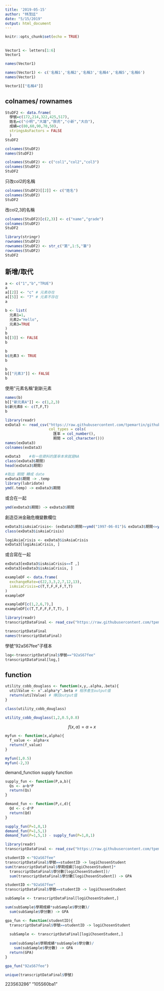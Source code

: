 ```yaml
---
title: '2019-05-15'
author: "林茂廷"
date: "5/15/2019"
output: html_document
---
```


```r
knitr::opts_chunk$set(echo = TRUE)
```

## 

```r
Vector1 <- letters[1:6]
Vector1

names(Vector1)
```

```r
names(Vector1) <- c('名稱1','名稱2','名稱3','名稱4','名稱5','名稱6')
names(Vector1)
```

```r
Vector1[["名稱4"]]
```

## colnames/ rownames

```r
StuDF2 <- data.frame(
  學號=c(172,214,322,425,517),
  姓名=c("小明","大雄","胖虎","小新","大白"),
  成績=c(80,60,90,70,50),
  stringsAsFactors = FALSE
  )
StuDF2 
```

```r
colnames(StuDF2)
names(StuDF2)
```

```r
colnames(StuDF2) <- c("col1","col2","col3")
colnames(StuDF2)
StuDF2
```

只改col2的名稱
```r
colnames(StuDF2)[[2]] <- c("姓名")
colnames(StuDF2)
StuDF2

```
 

改col2,3的名稱
```r
colnames(StuDF2)[c(2,3)] <- c("name","grade")
colnames(StuDF2)
StuDF2

```

```r
library(stringr)
rownames(StuDF2)
rownames(StuDF2) <- str_c("第",1:5,"筆")
rownames(StuDF2)
StuDF2

```

## 新增/取代

```r
a <- c("1","b","TRUE")
a
a[[2]] <- "c" # 元素存在
a[[5]] <- "7" # 元素不存在
a
```


```r
b <- list(
  元素1=1,
  元素2="Hello",
  元素3=TRUE
)
b
b[[3]] <- FALSE
b
```


```r
b
b$元素3 <- TRUE
b
```

```r
b
b[["元素3"]] <- FALSE
b
```

使用"元素名稱"創新元素
```r
names(b)
b[["新元素A"]] <- c(1,2,3)
b$新元素B <- c(T,F,T)
b
```


```r
library(readr)
exData3 <- read_csv("https://raw.githubusercontent.com/tpemartin/github-data/master/exData3.csv",
                    col_types = cols(
                      匯率 = col_number(),
                      期間 = col_character()))
names(exData3)
colnames(exData3)

```


```r
exData3    #有一些資料的匯率本來就是NA
class(exData3$期間)
head(exData3$期間)
```

```r
#取出 期間 轉成 date
exData3$期間 -> .temp
library(lubridate)
ymd(.temp) -> exData3$期間
```
或合在一起
```r
ymd(exData3$期間) -> exData3$期間
```

創造亞洲金融危機變數欄位
```r
exData3$isAsiaCrisis<- (exData3$期間>=ymd("1997-06-01")& exData3$期間<=ymd("1998-12-01"))
class(exData3$isAsiaCrisis)
```

```r
logiAsiaCrisis <- exData3$isAsiaCrisis
exData3[logiAsiaCrisis, ]
```

或合寫在一起
```r
exData3[exData3$isAsiaCrisis==T ,]
exData3[exData3$isAsiaCrisis, ]
```


```r
exampleDF <- data.frame(
  exchangeRate=c(22,3,3,2,7,12,13),
  isAsiaCrisis=c(T,T,F,F,F,T,T)
)
exampleDF
```

```r
exampleDF[c(1,2,6,7),]
exampleDF[c(T,T,F,F,F,T,T), ]
```

```r
library(readr)
transcriptDataFinal <- read_csv("https://raw.githubusercontent.com/tpemartin/github-data/master/transcriptDataFinal.csv")
```

```r
transcriptDataFinal
names(transcriptDataFinal)
```

學號“92aS67fee”子樣本
```r
log<-transcriptDataFinal$學號=="92aS67fee"
transcriptDataFinal[log,]
```


## function

```r
utility_cobb_douglass <- function(x,y,.alpha,.beta){
  utilValue <- x^.alpha*y^.beta # 程序產生output值
  return(utilValue) # 傳回output值
}
```

```r
class(utility_cobb_douglass)
```

```r
utility_cobb_douglass(1,2,0.5,0.8)
```

$$f(x,\alpha)=\alpha+x$$
```r
myfun <- function(x,alpha){
  f_value <- alpha+x
  return(f_value)
}
```

```r
myfun(1,0.5)
myfun(-2,3)
```

demand_function supply function
```r

supply_fun <- function(P,a,b){
  Qs <- a+b*P
  return(Qs)
}

demand_fun <- function(P,c,d){
  Qd <- c-d*P
  return(Qd)
}
```


```r
supply_fun(P=1,0,1)
demand_fun(P=1,5,1)
demand_fun(P=1,5,1) - supply_fun(P=1,0,1)
```



```r
library(readr)
transcriptDataFinal <- read_csv("https://raw.githubusercontent.com/tpemartin/github-data/master/transcriptDataFinal.csv")
```

```r
studentID <-"92aS67fee" 
transcriptDataFinal$學號==studentID -> logiChosenStudent
sum(transcriptDataFinal$學期成績[logiChosenStudent]*
  transcriptDataFinal$學分數[logiChosenStudent])/
  sum(transcriptDataFinal$學分數[logiChosenStudent]) -> GPA
```

```r
studentID <-"92aS67fee" 
transcriptDataFinal$學號==studentID -> logiChosenStudent

subSample <- transcriptDataFinal[logiChosenStudent,]

sum(subSample$學期成績*subSample$學分數)/
  sum(subSample$學分數) -> GPA
```


```r
gpa_fun <- function(studentID){
  transcriptDataFinal$學號==studentID -> logiChosenStudent
  
  subSample <- transcriptDataFinal[logiChosenStudent,]
  
  sum(subSample$學期成績*subSample$學分數)/
    sum(subSample$學分數) -> GPA
  return(GPA)
}
```

```r
gpa_fun("92aS67fee")
```


```r
unique(transcriptDataFinal$學號)
```

223S63286" "105S60ba1"





